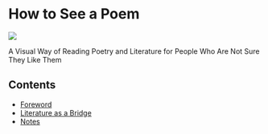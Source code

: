 
=How to See a Poem=

<img src="https://raw.githubusercontent.com/csirmaz/How_To_See_A_Poem/master/book/images/bridge.png"/>

A Visual Way of Reading{{break}}
Poetry and Literature{{break}}
for People Who Are Not Sure They Like Them

==Contents==

* [https://github.com/csirmaz/How_To_See_A_Poem/blob/master/book/01_Intro.wiki Foreword]
* [https://github.com/csirmaz/How_To_See_A_Poem/blob/master/book/02_Bridge.wiki Literature as a Bridge]
* [https://github.com/csirmaz/How_To_See_A_Poem/blob/master/book/999_Notes.wiki Notes]


